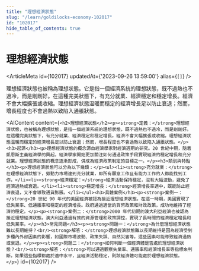 ```yaml
---
title: "理想經濟狀態"
slug: "/learn/goldilocks-economy-102017"
id: "102017"
hide_table_of_contents: true
---
```



# 理想經濟狀態

<ArticleMeta id={102017} updatedAt={'2023-09-26 13:59:00'} alias={`[]`} />
<div className='border-solid border-b border-t-0 my-4 border-[var(--ifm-color-gray-300)]' />

理想經濟狀態也被稱為理想狀態。它是指一個經濟系統的理想狀態，既不過熱也不過冷，而是剛剛好。在這種完美狀態下，有充分就業、經濟穩定和穩定增長。經濟不會大幅擴張或收縮。理想經濟狀態温暖而穩定的經濟增長足以防止衰退；然而，增長程度也不會過熱以致陷入通脹狀態。

<AIContent content={`<h2>理想經濟狀態</h2><p><strong>定義：</strong>理想經濟狀態，也被稱為理想狀態，是指一個經濟系統的理想狀態，既不過熱也不過冷，而是剛剛好。在這種完美狀態下，有充分就業、經濟穩定和穩定增長。經濟不會大幅擴張或收縮。理想經濟狀態温暖而穩定的經濟增長足以防止衰退；然而，增長程度也不會過熱以致陷入通脹狀態。</p><h3>起源</h3><p>理想經濟狀態的概念源自經濟學家對經濟週期的研究。20 世紀中期，隨着凱恩斯主義經濟學的興起，經濟學家開始更加關注如何通過政策手段實現經濟的穩定增長和充分就業。理想經濟狀態的概念逐漸形成，併成為經濟政策制定的目標之一。</p><h3>類別與特點</h3><p>理想經濟狀態可以分為以下幾類：</p><ul><li><strong>充分就業：</strong>在理想經濟狀態下，勞動力市場達到充分就業，即所有願意工作且有能力工作的人都能找到工作。</li><li><strong>經濟穩定：</strong>經濟活動保持穩定，沒有大幅波動，避免了經濟過熱或衰退。</li><li><strong>穩定增長：</strong>經濟增長率適中，既能防止經濟衰退，又不會導致通貨膨脹。</li></ul><h3>具體案例</h3><p><strong>案例一：</strong>20 世紀 90 年代的美國經濟被認為接近理想經濟狀態。在這一時期，美國實現了低失業率、低通脹率和穩定的經濟增長。政府通過適當的貨幣政策和財政政策，成功地維持了經濟的穩定。</p><p><strong>案例二：</strong>2000 年代初期的澳大利亞經濟也被認為接近理想經濟狀態。澳大利亞通過有效的資源管理和政策調控，實現了長時間的經濟穩定增長和低失業率。</p><h3>常見問題</h3><p><strong>問題一：</strong>為什麼理想經濟狀態難以長期維持？<br/><strong>解答：</strong>理想經濟狀態難以長期維持是因為經濟受到多種內外部因素的影響，如國際市場波動、政策失誤、自然災害等。這些因素可能導致經濟過熱或衰退。</p><p><strong>問題二：</strong>如何判斷一個經濟體是否處於理想經濟狀態？<br/><strong>解答：</strong>可以通過觀察失業率、通脹率和經濟增長率等指標來判斷。如果這些指標都處於適中水平，且經濟活動穩定，則該經濟體可能處於理想經濟狀態。</p>`} id={102017} />
